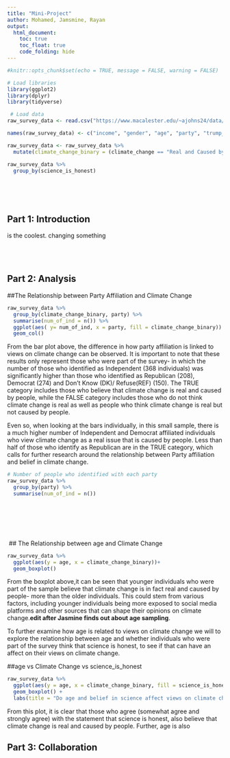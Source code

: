 ```yaml
---
title: "Mini-Project"
author: Mohamed, Jamsmine, Rayan
output: 
  html_document:
    toc: true
    toc_float: true
    code_folding: hide
---
```



```r
#knitr::opts_chunk$set(echo = TRUE, message = FALSE, warning = FALSE)

```

```r
# Load libraries
library(ggplot2)
library(dplyr)
library(tidyverse)
```


```r
 # Load data
raw_survey_data <- read.csv("https://www.macalester.edu/~ajohns24/data/pulse_of_the_nation.csv")

names(raw_survey_data) <- c("income", "gender", "age", "party", "trump_approval", "education", "marital", "robots", "climate_change", "transformers", "science_is_honest", "vaccines_are_safe", "books", "ghosts", "fed_sci_budget", "earth_sun", "wise_unwise")

raw_survey_data <- raw_survey_data %>% 
  mutate(climate_change_binary = (climate_change == "Real and Caused by People"))
```


```r
raw_survey_data %>% 
  group_by(science_is_honest)
  

```


\
\



## Part 1: Introduction


\Jasmine is the coolest. 
\Rayan changing something
\
\
\
\



## Part 2: Analysis

##The Relationship between Party Affiliation and Climate Change

```r
raw_survey_data %>%
  group_by(climate_change_binary, party) %>% 
  summarise(num_of_ind = n()) %>% 
  ggplot(aes( y= num_of_ind, x = party, fill = climate_change_binary)) +
  geom_col() 
```
From the bar plot above, the difference in how party affiliation is linked to views on climate change can be observed. It is important to note that these results only represent those who were part of the survey- in which the number of those who identified as Independent (368 individuals) was significantly higher than those who identified as Republican (208), Democrat (274) and Don't Know (DK)/ Refuse(REF) (150). The TRUE category includes those who believe that climate change is real and caused by people, while the FALSE category includes those who do not think climate change is real as well as people who think climate change is real but not caused by people.

Even so, when looking at the bars individually, in this small sample, there is a much higher number of Independent and Democrat affiliated individuals who view climate change as a real issue that is caused by people. Less than half of those who identify as Republican are in the TRUE category, which calls for further research around the relationship between Party affiliation and belief in climate change.

```r
# Number of people who identified with each party 
raw_survey_data %>%
  group_by(party) %>% 
  summarise(num_of_ind = n()) 
```



\
\
\
\
\
\ ## The Relationship between age and Climate Change

```r
raw_survey_data %>% 
  ggplot(aes(y = age, x = climate_change_binary))+
  geom_boxplot()
```
From the boxplot above,it can be seen that younger individuals who were part of the sample believe that climate change is in fact real and caused by people- more than the older individuals. This could stem from various factors, including younger individuals being more exposed to social media platforms and other sources that can shape their opinions on climate change.**edit after Jasmine finds out about age sampling**.

To further examine how age is related to views on climate change we will to explore the relationship between age and whether individuals who were part of the survey think that science is honest, to see if that can have an affect on their views on climate change. 


##age vs Climate Change vs science_is_honest
```r
raw_survey_data %>% 
  ggplot(aes(y = age, x = climate_change_binary, fill = science_is_honest))+
  geom_boxplot() +
  labs(title = "Do age and belief in science affect views on climate change?", x = "Climate change is real and caused by people", y= "Age")
```
From this plot, it is clear that those who agree (somewhat agree and strongly agree) with the statement that science is honest, also believe that climate change is real and  caused by people. Further, age is also 

## Part 3: Collaboration


